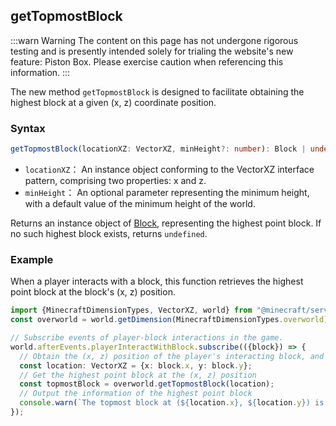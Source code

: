 ## getTopmostBlock

:::warn Warning
The content on this page has not undergone rigorous testing and is presently intended solely for trialing the website's new feature: Piston Box.
Please exercise caution when referencing this information.
:::

The new method `getTopmostBlock` is designed to facilitate obtaining the highest block at a given (x, z) coordinate position.

### Syntax

```typescript
getTopmostBlock(locationXZ: VectorXZ, minHeight?: number): Block | undefined;
```

- `locationXZ`： An instance object conforming to the VectorXZ interface pattern, comprising two properties: x and z.
- `minHeight`： An optional parameter representing the minimum height, with a default value of the minimum height of the world.

Returns an instance object of [Block](/docs/sapi/preview/server/classes/Block), representing the highest point block. If no such highest block exists, returns `undefined`.


### Example

When a player interacts with a block, this function retrieves the highest point block at the block's (x, z) position.

```typescript
import {MinecraftDimensionTypes, VectorXZ, world} from "@minecraft/server"
const overworld = world.getDimension(MinecraftDimensionTypes.overworld);

// Subscribe events of player-block interactions in the game.
world.afterEvents.playerInteractWithBlock.subscribe(({block}) => {
  // Obtain the (x, z) position of the player's interacting block, and store it as a new VectorXZ type
  const location: VectorXZ = {x: block.x, y: block.y};
  // Get the highest point block at the (x, z) position
  const topmostBlock = overworld.getTopmostBlock(location);
  // Output the information of the highest point block
  console.warn(`The topmost block at (${location.x}, ${location.y}) is "${topmostBlock.typeId}"`);
});
```